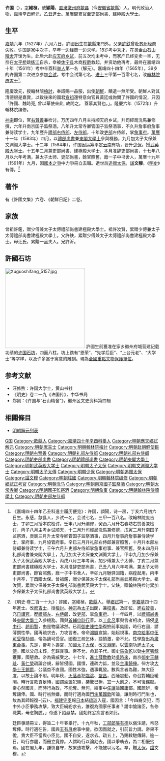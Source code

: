 {{Otheruses|other=名为许国的其他人物|许国}}
{{明清人物信息框
| 姓名 = 許國
| 原名 =
| 圖片名稱= 許國.jpg
| 圖片大小 = 200px
| 圖片說明 = 清乾隆修《安徽歙縣許氏宗譜》之許國像
| 最高職務 = 光祿大夫柱國少傅兼太子太師<br>吏部尚書建極殿大學士
| 國家 = 大明
| 爵位 = 
| 籍貫 = [[南直隸|直隸]][[徽州府|徽州府]][[歙縣|歙縣]]
| 族裔 = 漢族
| 旗籍 = 
| 字號 = 字維楨，號穎陽
| 諡號 = 文穆
| 出生日期 = [[嘉靖|嘉靖]]六年（1527年）六月初六日
| 出生地點 = [[南直隸|直隸]][[歙縣|歙縣]]
| 逝世日期 = [[萬曆|萬曆]]二十四年（1596年）十月
| 逝世地點 = [[南直隸|直隸]][[歙縣|歙縣]]
| 墓葬 =
| 配偶 =配汪氏，累封贈一品夫人
| 親屬 =（子）立德、立功（中书舍人）、立言、立禮（中书舍人）<br>（孫）志文、志高、志吉（中书舍人）、志言（中书舍人）、志才
| 出身 = 
*嘉靖四十年辛酉科應天鄉試第一名舉人
*嘉靖四十四年乙丑科同進士出身
| 經歷 = 
| 著作 =
}}
'''许国'''（{{bd|1527年||1596年||Xu許}}），[[表字|字]]'''維楨'''，號'''穎陽'''，[[南直隶|直隶]][[徽州府|徽州府]][[歙县|歙县]]（今[[安徽省|安徽省]][[歙縣|歙縣]]）人。明代政治人物，嘉靖辛酉解元，乙丑進士。萬曆間累官至[[吏部尚書|吏部尚書]]、[[建極殿大學士|建極殿大學士]]。

==生平==
[[嘉靖|嘉靖]]六年（1527年）六月六日，許國出生在[[歙縣|歙縣]]東門外。父亲[[許鈇|許鈇]]曾赴[[苏州|苏州]]经商失败。许国是家中次子，早年一边经商一边求学。18岁考中[[秀才|秀才]]，在[[灵金山|灵金山]][[石山精舍|石山精舍]]开馆为生。此后六赴[[应天府_(明朝)|应天府]][[乡试|乡试]]，前五次均未考中，而家产已经变卖一空，无奈在[[太平橋_(歙縣)|太平桥]]跳[[練江_(安徽)|练江]]自杀，幸被[[休宁县|休宁县]]木商[[程爵|程爵]]救起，并资助他再考，最终在嘉靖四十年（1561年）考中辛酉科[[举人|举人]]第一名（解元）。嘉靖四十四年（1565年），39岁的许国第二次进京参加[[会试|会试]]，考中会试第七名、[[进士|进士]]三甲第一百零七名，改[[翰林院庶吉士|翰林院庶吉士]]<ref>《嘉靖四十四年乙丑科進士履历便览》：许国，潁陽，诗一房，丁亥六月初六日生。永感，歙县人，乡试一名，会试七名，三甲一百八名。改翰林院庶吉士，丁卯三月授本院检讨，壬申八月升编修，癸酉六月升右春坊右赞善兼检讨，丙子八月主考乡试顺天，十二月升司經局洗馬兼修撰，戊寅二月升南国子监祭酒，庚辰三月升太常寺卿管国子监祭酒事，四月升詹事府詹事兼侍读学士，掌府事，九月協管府事。辛巳三月升礼部右侍郎兼官照舊，十月升本部左侍郎兼侍读学士，壬午六月升吏部左侍郎掌詹事府事、兼官照舊，癸未四月升礼部尚書兼東閣大學士，九月加太子太保兼文渊阁大学士，甲申九月加少保兼太子太保武英殿大学士，丙戌八月三年考满，加少傅兼太子太傅，丁亥二月兼吏部尚書建極殿大学士，本月准辞吏部尚書，己丑八月六年考满，兼太子太师吏部尚書，餘官照舊，廕一子中书舍人，辛卯九月馳驿回籍，病痊起用，丙申十月卒，丁酉贈太保。曾祖鑑，贈少保兼太子太保礼部尚書武英殿大学士。祖汝賢，累贈少保兼太子太保礼部尚書武英殿大学士。父鈇，贈翰林院检讨累加少保兼太子太保礼部尚書武英殿大学士。</ref>。

隆慶改元，授翰林院[[檢討|檢討]]，奉詔賜一品服，出使[[朝鮮|朝鮮]]，饋遺一無所受。朝鮮人對其清德很是嘉賞，以致後來的國君[[宣祖|宣祖]]還特意向官員黃廷彧詢問了許國的情況，只因「許國、魏時亮, 曾以華使來此, 故問之。 蓋慕其賢也。」。隆慶六年（1572年）升翰林院编修。

[[明神宗|神宗]]即位，官[[右贊善|右贊善]]兼检讨。万历四年八月主持顺天府乡试，升司經局洗馬兼修撰，六年升南京国子监祭酒，八年升太常寺卿管国子监祭酒事，不久升詹事府詹事兼侍读学士，九年歷升[[禮部右侍郎|禮部右侍郎]]、[[禮部左侍郎|左侍郎]]，十年改[[吏部|吏部]]左侍郎，掌[[詹事府|詹事府]]。[[萬曆|萬曆]]十一年（1583年）四月，以[[禮部尚書|禮部尚書]]兼[[東閣大學士|東閣大學士]]參與機務，九月加太子太保兼文渊阁大学士。十二年（1584年），许国因运筹平定[[云南|云南]]有功，晋升[[少保|少保]]，授[[武英殿大学士|武英殿大学士]]。十五年二月兼吏部尚書、建極殿大学士，本月准辞吏部尚書，十七年八月以六年考满，兼太子太师、吏部尚書，餘官照舊，廕一子中书舍人，萬曆十九年（1591年）九月，因[[國本之爭|國本之爭]]中力爭冊立去職。逝世后[[追赠|追赠]][[太保|太保]]，[[諡|諡]]'''文穆'''。《[[明史|明史]]》有傳。<ref>《明史·卷二百一十九》：許國，[[表字|字]]維楨，[[歙縣|歙縣]]人。舉[[鄉試|鄉試]]第一，登[[嘉靖|嘉靖]]四十四年進士。改[[庶吉士|庶吉士]]，授[[檢討|檢討]]。[[明神宗|神宗]]為[[太子|太子]]出閣，兼[[校書郎|校書]]。及即位，進[[右贊善|右贊善]]，充[[日講官|日講官]]。歷[[禮部|禮部]][[左侍郎|左]]、[[右侍郎|右侍郎]]，改[[吏部|吏部]]，掌[[詹事府|詹事府]]。十一年四月，以[[禮部尚書|禮部尚書]]兼[[東閣大學士|東閣大學士]]入參機務。國與[[首輔|首輔]][[申時行|申時行]]善。以[[丁此呂|丁此呂]]事與言者相攻，語侵[[吳中行|吳中行]]、[[趙用賢|趙用賢]]，由是物議沸然。已而[[御史|御史]][[陳性學|陳性學]]復摭前事劾國，時行右國，請薄罰性學。國再疏求去，力攻言者。帝命[[鴻臚|鴻臚]]宣諭，始起視事。[[南京|南京]][[給事中|給事中]][[伍可受|伍可受]]復劾國，帝為謫可受官。國復三疏乞休，語憤激，帝不允。性學旋出為[[廣東|廣東]][[僉事|僉事]]。先是，帝考卜壽宮，加國[[太子太保|太子太保]]，改[[文淵閣大學士|文淵閣]]，以[[雲南|雲南]]功進[[太子太傅|太子太傅]]。國以父母未葬，乞歸襄事。帝不允，命其子代。御史[[馬象乾|馬象乾]]以劾[[中官|中官]][[張鯨_(明)|張鯨]]獲罪，國懇救。帝為霽威受之。十七年，[[進士|進士]][[薛敷教|薛敷教]]劾[[吳時來|吳時來]]，南京[[御史|御史]][[王麟趾|王麟趾]]、[[黃仁榮|黃仁榮]]疏論台規，辭皆侵國。國憤，連疏力詆，並及[[主事|主事]][[饒伸|饒伸]]。伸方攻[[大學士|大學士]][[王錫爵|王錫爵]]，公議益不直國。國性木強，遇事輒發。數與言者為難，無大臣度，以故士論不附。明年秋，[[火落赤|火落赤]]犯[[臨洮|臨洮]]、[[鞏昌|鞏昌]]，西陲震動，帝召對輔臣暖閣。時行言款貢足恃，國謂渝盟犯順，桀驁已極，宜一大創之，不可復羈縻。帝心然國言，而時行為政，不能奪。無何，給事中[[任讓|任讓]]論國庸鄙。國疏辨，帝奪讓俸。國、時行初無嫌，而時行適為國[[門生|門生]][[萬國欽|萬國欽]]所論，讓則時行門生也，故為其師報復-{云}-。[[福建|福建]][[守臣|守臣]]報[[日本|日本]]結[[琉球|琉球]]入寇，國因言：「今四裔交犯，而中外小臣爭務攻擊，致大臣紛紛求去，誰復為國家任事者？請申諭諸臣，各修職業，毋恣胸臆。」帝遂下詔嚴禁。國始終忿疾言者如此。

廷臣爭請冊立，得旨二十年春舉行。十九年秋，[[工部郎|工部郎]][[張有德|張有德]]以儀注請，帝怒奪俸。時行適在告，國與[[王有屏|王有屏]]慮事中變，欲因而就之，引前旨力請。帝果不悅，責大臣不當與小臣比。國不自安，遂求去。疏五上，乃賜敕馳傳歸。逾一日，時行亦罷，而冊立竟停。人謂時行以論劾去，國以爭執去，為二相優劣焉。國在閣九年，謙慎自守，故累遭攻擊，不能被以污名。卒，贈[[太保|太保]]，[[諡|諡]]文穆。</ref>

==著作==
有《許國文集》六卷、《朝鮮日記》二卷。

==家族==
曾祖許鑑，贈少傅兼太子太傅禮部尚書建極殿大學士。祖許汝賢，累贈少傅兼太子太傅禮部尚書建極殿大學士。父許鈇，累贈少傅兼太子太傅禮部尚書建極殿大學士。母汪氏，累贈一品夫人。兄許沂。

==許國石坊==
[[File:Xuguoshifang_5157.jpg|260px]]
許國生前獲准在家乡徽州府城营建记载功绩的[[许国石坊|许国石坊]]，四面八柱，坊上镌有“恩荣”、“先学后臣”、“上台元老”、“大学士”等字样，以及许多富于寓意的雕刻。現為[[全國重點文物保護單位|全國重點文物保護單位]]。

==参考文献==
{{Reflist}}
*汪修煦：许国大学士，黄山书社
*《明史》卷二一九《许国传》，中华书局
*郑刚：《许国与“石山精舍”》，徽州区文史资料第四辑

==相關條目==
*[[明朝解元列表|明朝解元列表]]

{{嘉靖四十四年乙丑科殿試金榜}}

{{Authority control}}
{{DEFAULTSORT:Xu許}}
[[Category:许姓|G国]]
[[Category:歙縣人|Category:歙縣人]]
[[Category:嘉靖四十年辛酉科舉人|Category:嘉靖四十年辛酉科舉人]]
[[Category:明朝應天鄉試解元|Category:明朝應天鄉試解元]]
[[Category:明朝庶吉士|Category:明朝庶吉士]]
[[Category:明朝翰林院檢討|Category:明朝翰林院檢討]]
[[Category:明朝赴朝鮮使臣|Category:明朝赴朝鮮使臣]]
[[Category:明朝右赞善|Category:明朝右赞善]]
[[Category:明朝礼部左侍郎|Category:明朝礼部左侍郎]]
[[Category:明朝礼部右侍郎|Category:明朝礼部右侍郎]]
[[Category:明朝吏部尚書|Category:明朝吏部尚書]]
[[Category:明朝禮部尚書|Category:明朝禮部尚書]]
[[Category:明朝東閣大學士|Category:明朝東閣大學士]]
[[Category:明朝武英殿大学士|Category:明朝武英殿大学士]]
[[Category:明朝太子太保|Category:明朝太子太保]]
[[Category:明朝文渊阁大学士|Category:明朝文渊阁大学士]]
[[Category:明朝太子太傅|Category:明朝太子太傅]]
[[Category:明朝少保|Category:明朝少保]]
[[Category:明朝追赠太保|Category:明朝追赠太保]]
[[Category:諡文穆|Category:諡文穆]]
[[Category:明朝柱國|Category:明朝柱國]]
[[Category:明朝翰林院编修|Category:明朝翰林院编修]]
[[Category:明朝鄉試正考官|Category:明朝鄉試正考官]]
[[Category:明朝洗马|Category:明朝洗马]]
[[Category:明朝南京國子監祭酒|Category:明朝南京國子監祭酒]]
[[Category:明朝太常寺卿|Category:明朝太常寺卿]]
[[Category:明朝國子監祭酒|Category:明朝國子監祭酒]]
[[Category:明朝詹事|Category:明朝詹事]]
[[Category:明朝翰林院侍讀學士|Category:明朝翰林院侍讀學士]]
[[Category:明朝吏部左侍郎|Category:明朝吏部左侍郎]]